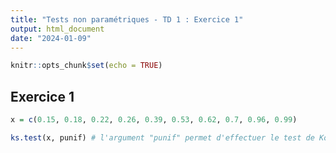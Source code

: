 ```yaml
---
title: "Tests non paramétriques - TD 1 : Exercice 1"
output: html_document
date: "2024-01-09"
---
```


```r
knitr::opts_chunk$set(echo = TRUE)
```

## Exercice 1

```r
x = c(0.15, 0.18, 0.22, 0.26, 0.39, 0.53, 0.62, 0.7, 0.96, 0.99)

ks.test(x, punif) # l'argument "punif" permet d'effectuer le test de Kolmogorov avec la fonction de répartition d'une loi uniforme sur [0, 1]
```
